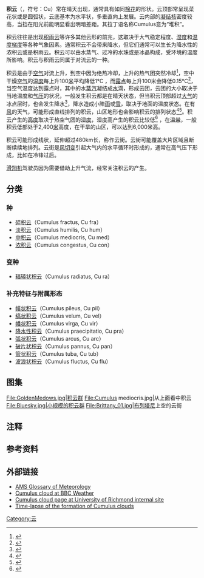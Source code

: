 {{Infobox 雲
|名称=积云
|图像=台灣夏末的雲DSC 7026.jpg
|图像说明=台湾夏末的积云
|缩写符号=Cu
|云形符号=[[File:CL_1.png|File:CL 1.png]][[File:CL_2.png|File:CL 2.png]][[File:CL_7.png|File:CL 7.png]][[File:CL_8.png|File:CL 8.png]]
|族=直展云族
|属=积云属
|种=
|变种=
|副变种=
|高度=最高可超过10,000
|特征=棉状，团块状
|降水=通常无降水，但浓积云可能会伴随雨雪
}}
{{天气}}
'''积云'''（{{lang-la|Cumulus}}，符号：Cu）常在晴天出现，通常具有如同[[棉花|棉花]]的形状。云顶部常呈现菜花状或是圆弧状，云底基本为水平状，多垂直向上发展。云内部的[[凝结核|凝结核]]密度较高，当挡在阳光前能明显看出明暗差距。其拉丁语名称Cumulus意为“堆积”。

积云往往是出现[[积雨云|积雨云]]等许多其他云形的前兆，这取决于大气稳定程度、[[湿度|湿度]]和[[温度梯度|温度梯度]]等各种气象因素。通常积云不会带来降水，但它们通常可以生长为降水性的浓积云或是积雨云。积云可以由水蒸气、过冷的水珠或是冰晶构成，受环境的温度所影响。积云与积雨云同属于对流云的一种。

积云是由于[[空气|空气]]对流上升，到空中因为绝热冷却，上升的热气团突然冷却<ref name="BBC">{{cite web|url=http://www.bbc.co.uk/weather/features/cumulus.shtml|title=BBC - Cumulus Clouds|language=en|accessdate=2008-08-15|archive-date=2008-03-25|archive-url=https://web.archive.org/web/20080325100114/http://www.bbc.co.uk/weather/features/cumulus.shtml|dead-url=no}}</ref>，空中干燥[[空气|空气]]的[[温度|温度]]每上升100[[米_(單位)|米]]平均降低1°C ，而[[露点|露点]]每上升100米会降低0.15°C<ref name="Brunt">{{cite book|last=Brunt|first=D|title=Physical and Dynamical Meteorology|publisher=Cambridge University Press|location=London|year=1939}}</ref>，当空气温度达到露点时，其中的水[[蒸汽|蒸汽]]凝结成[[水|水]]滴，形成云团，云团的大小取决于当地温度和[[气压|气压]]的状况，一般发生积云都是在晴天状态，但当积云顶部超过[[大气|大气]]的冰点层时，也会发生降水<ref name="MossopHallett">{{cite  book|last=Mossop|first=S C|coauthors=Hallett J|title=Ice Crystal Concentration in Cumulus Clouds: Influence of the Drop Spectrum: Science|publisher=AAAS|year=November 1974}}</ref>，降水造成小陣[[雨|雨]]或[[雪|雪]]，取决于地面的温度状态。在有[[风|风]]的天气，可能形成直线排列的积云，山区地形也会影响积云的排列状态<ref name="Bradbury">{{cite web|url=http://www.go.ednet.ns.ca/~larry/bsc/articles/wave/wavesoar.html|title=Wave Soaring Over the British Isles|language=en|accessdate=2008-10-02|deadurl=yes|archiveurl=https://web.archive.org/web/20081212054309/http://www.go.ednet.ns.ca/~larry/bsc/articles/wave/wavesoar.html|archivedate=2008-12-12}}</ref><ref name="nrdc">{{cite web|url=http://www.nrdc.org/OnEarth/03fal/openspace.asp|title=The Language of Clouds|last=Russell|first=Sharman|publisher=Natural Resources Defense Council|accessdate=2008-10-14|archive-date=2008-10-26|archive-url=https://web.archive.org/web/20081026232325/http://www.nrdc.org/onearth/03fal/openspace.asp|dead-url=no}}</ref>。积云产生的[[高度|高度]]取决于热空气团的[[湿度|湿度]]，湿度高产生的积云比较低<ref name="ARIC">{{cite web|url=http://www.ace.mmu.ac.uk/eae/weather/older/Cumulus_Clouds.html|title=ARIC - Cumulus Clouds|language=en|accessdate=2008-08-16|deadurl=yes|archiveurl=https://web.archive.org/web/20080808031938/http://www.ace.mmu.ac.uk/eae/weather/older/Cumulus_Clouds.html|archivedate=2008-08-08}}</ref> ，在[[温带|温带]]，一般积云低部处于2,400[[米_(單位)|米]]高度，在干旱的山区，可以达到6,000米高。

积云可能形成线状，延伸超过480km长，称作云街。云街可能覆盖大片区域且断断续续地排列。云街是[[风切变|风切变]]引起大气内的水平循环时形成的，通常在高气压下形成，比如在冷锋过后。

[[滑翔机|滑翔机]]驾驶员因为需要借助上升气流，经常关注积云的产生。

== 分类 ==
=== 种 ===
*[[碎积云|碎积云]]（Cumulus fractus, Cu fra）
*[[淡积云|淡积云]]（Cumulus humilis, Cu hum）
*[[中积云|中积云]]（Cumulus mediocris, Cu med）
*[[浓积云|浓积云]]（Cumulus congestus, Cu con{{efn|《中国云图》为Cu cong}}）

=== 变种 ===
*[[辐辏状云|辐辏状积云]]（Cumulus radiatus, Cu ra）

=== 补充特征与附属形态 ===
*[[幞状云|幞状积云]]（Cumulus pileus, Cu pil）
*[[缟状云|缟状积云]]（Cumulus velum, Cu vel）
*[[幡状云|幡状积云]]（Cumulus virga, Cu vir）
*[[降水线迹|降水性积云]]（Cumulus praecipitatio, Cu pra）
*[[弧状云|弧状积云]]（Cumulus arcus, Cu arc）
*[[破片状云|破片状积云]]（Cumulus pannus, Cu pan）
*[[管状云|管状积云]]（Cumulus tuba, Cu tub）
*[[开尔文-亥姆霍兹波|波浪状积云]]（Cumulus fluctus, Cu flu）

== 图集 ==
<gallery>
File:GoldenMedows.jpg|积云群
File:Cumulus mediocris.jpg|从上面看中积云
File:Bluesky.jpg|小规模的积云群
File:Brittany_01.jpg|[[布列塔尼|布列塔尼]]上空的云街
</gallery>

== 注释 ==
{{Notelist|iger=}}

== 参考资料 ==
{{reflist}}

== 外部链接 ==
{{commonscat|Cumulus clouds}}
* [http://amsglossary.allenpress.com/glossary/search?id=cumulus1 AMS Glossary of Meteorology] {{Wayback|url=http://amsglossary.allenpress.com/glossary/search?id=cumulus1 |date=20080628214402 }}
* [http://www.bbc.co.uk/weather/features/cumulus.shtml Cumulus cloud at BBC Weather] {{Wayback|url=http://www.bbc.co.uk/weather/features/cumulus.shtml |date=20090628123249 }}
* [http://oncampus.richmond.edu/academics/education/projects/webunits/weather/cumulus.html Cumulus cloud page at University of Richmond internal site] {{Wayback|url=http://oncampus.richmond.edu/academics/education/projects/webunits/weather/cumulus.html |date=20090527102139 }}
* [http://www.webiocosm.com/timelapse/timelapsevideos/wheatfield/wheatfields.htm Time-lapse of the formation of Cumulus clouds] {{Wayback|url=http://www.webiocosm.com/timelapse/timelapsevideos/wheatfield/wheatfields.htm |date=20080905201020 }}

{{云型}}

{{Authority control}}
[[Category:云|Category:云]]